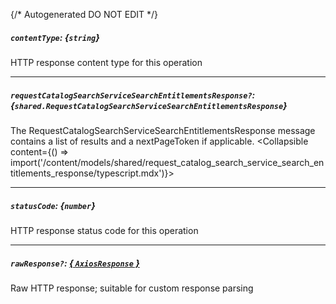 {/* Autogenerated DO NOT EDIT  */}

##### `contentType`: *{`string`}*
HTTP response content type for this operation

---
##### `requestCatalogSearchServiceSearchEntitlementsResponse?`: *{`shared.RequestCatalogSearchServiceSearchEntitlementsResponse`}*
The RequestCatalogSearchServiceSearchEntitlementsResponse message contains a list of results and a nextPageToken if applicable.
<Collapsible content={() => import('/content/models/shared/request_catalog_search_service_search_entitlements_response/typescript.mdx')}>
</Collapsible>

---
##### `statusCode`: *{`number`}*
HTTP response status code for this operation

---
##### `rawResponse?`: [*{ `AxiosResponse` }*](https://axios-http.com/docs/res_schema)
Raw HTTP response; suitable for custom response parsing

